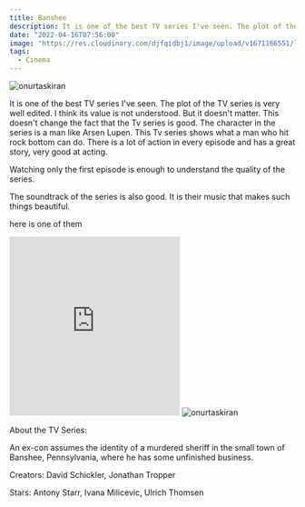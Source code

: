 ```yaml
---
title: Banshee
description: It is one of the best TV series I've seen. The plot of the TV series is very well edited. I think its value is not understood.
date: "2022-04-16T07:56:00"
image: "https://res.cloudinary.com/djfqidbj1/image/upload/v1671166551/lbwhtwwlutct75m54h93.jpg"
tags:
  - Cinema
---
```



<img className="w-full rounded-xl" src="https://res.cloudinary.com/djfqidbj1/image/upload/v1671166551/lbwhtwwlutct75m54h93.jpg" alt="onurtaskiran" />

It is one of the best TV series I've seen. The plot of the TV series is very well edited. I think its value is not understood. But it doesn't matter. This doesn't change the fact that the Tv series is good. The character in the series is a man like Arsen Lupen. This Tv series shows what a man who hit rock bottom can do. There is a lot of action in every episode and has a great story, very good at acting.

Watching only the first episode is enough to understand the quality of the series.

The soundtrack of the series is also good. It is their music that makes such things beautiful.

here is one of them

<iframe className="w-full" height="315" src="https://www.youtube.com/embed/Uzo452DOGTQ?list=PLEXBPnSnnIBIwjMv425J5oXaY95eqYsA1" frameborder="0" allow="accelerometer; autoplay; encrypted-media; gyroscope; picture-in-picture" allowfullscreen></iframe>

<img className="w-full rounded-xl" src="https://res.cloudinary.com/djfqidbj1/image/upload/v1704633286/koqgfkogx4t8vcvijkam.jpg" alt="onurtaskiran" />

About the TV Series:

An ex-con assumes the identity of a murdered sheriff in the small town of Banshee, Pennsylvania, where he has some unfinished business.

Creators: David Schickler, Jonathan Tropper

Stars: Antony Starr, Ivana Milicevic, Ulrich Thomsen


